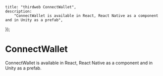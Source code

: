 
	title: "thirdweb ConnectWallet",
	description:
		"ConnectWallet is available in React, React Native as a component and in Unity as a prefab",
});

# ConnectWallet

ConnectWallet is available in React, React Native as a component and in Unity as a prefab.

<Grid>
	<SDKCard
		title="React"
		href="/react/latest/components/ConnectWallet"
		icon={ReactIcon}
	/>
	<SDKCard
		title="React Native"
		href="/react-native/latest/components/ConnectWallet"
		icon={ReactIcon}
	/>
	<SDKCard title="Unity" href="/unity/wallets/prefab" icon={UnityIcon} />
</Grid>

<br />

<DocImage src={connectHeroImage} />

